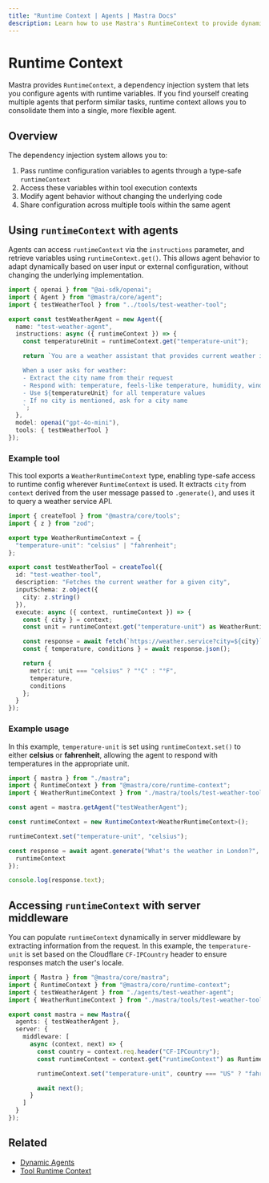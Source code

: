 ```yaml
---
title: "Runtime Context | Agents | Mastra Docs"
description: Learn how to use Mastra's RuntimeContext to provide dynamic, request-specific configuration to agents.
---
```


# Runtime Context

Mastra provides `RuntimeContext`, a dependency injection system that lets you configure agents with runtime variables. If you find yourself creating multiple agents that perform similar tasks, runtime context allows you to consolidate them into a single, more flexible agent.

## Overview

The dependency injection system allows you to:

1. Pass runtime configuration variables to agents through a type-safe `runtimeContext`
2. Access these variables within tool execution contexts
3. Modify agent behavior without changing the underlying code
4. Share configuration across multiple tools within the same agent

## Using `runtimeContext` with agents

Agents can access `runtimeContext` via the `instructions` parameter, and retrieve variables using `runtimeContext.get()`. This allows agent behavior to adapt dynamically based on user input or external configuration, without changing the underlying implementation.

```typescript {7-8,15} filename="src/mastra/agents/test-weather-agent.ts" showLineNumbers copy
import { openai } from "@ai-sdk/openai";
import { Agent } from "@mastra/core/agent";
import { testWeatherTool } from "../tools/test-weather-tool";

export const testWeatherAgent = new Agent({
  name: "test-weather-agent",
  instructions: async ({ runtimeContext }) => {
    const temperatureUnit = runtimeContext.get("temperature-unit");

    return `You are a weather assistant that provides current weather information for any city.

    When a user asks for weather:
    - Extract the city name from their request
    - Respond with: temperature, feels-like temperature, humidity, wind speed, and conditions
    - Use ${temperatureUnit} for all temperature values
    - If no city is mentioned, ask for a city name
    `;
  },
  model: openai("gpt-4o-mini"),
  tools: { testWeatherTool }
});
```

### Example tool

This tool exports a `WeatherRuntimeContext` type, enabling type-safe access to runtime config wherever `RuntimeContext` is used. It extracts `city` from `context` derived from the user message passed to `.generate()`, and uses it to query a weather service API.

```typescript {4-6, 15} filename="src/mastra/tools/test-weather-tool.ts" showLineNumbers copy
import { createTool } from "@mastra/core/tools";
import { z } from "zod";

export type WeatherRuntimeContext = {
  "temperature-unit": "celsius" | "fahrenheit";
};

export const testWeatherTool = createTool({
  id: "test-weather-tool",
  description: "Fetches the current weather for a given city",
  inputSchema: z.object({
    city: z.string()
  }),
  execute: async ({ context, runtimeContext }) => {
    const { city } = context;
    const unit = runtimeContext.get("temperature-unit") as WeatherRuntimeContext["temperature-unit"];

    const response = await fetch(`https://weather.service?city=${city}`);
    const { temperature, conditions } = await response.json();

    return {
      metric: unit === "celsius" ? "°C" : "°F",
      temperature,
      conditions
    };
  }
});
```

### Example usage

In this example, `temperature-unit` is set using `runtimeContext.set()` to either **celsius** or **fahrenheit**, allowing the agent to respond with temperatures in the appropriate unit.

```typescript {9, 12} filename="src/test-weather-agent.ts" showLineNumbers copy
import { mastra } from "./mastra";
import { RuntimeContext } from "@mastra/core/runtime-context";
import { WeatherRuntimeContext } from "./mastra/tools/test-weather-tool";

const agent = mastra.getAgent("testWeatherAgent");

const runtimeContext = new RuntimeContext<WeatherRuntimeContext>();

runtimeContext.set("temperature-unit", "celsius");

const response = await agent.generate("What's the weather in London?", {
  runtimeContext
});

console.log(response.text);
```

## Accessing `runtimeContext` with server middleware

You can populate `runtimeContext` dynamically in server middleware by extracting information from the request. In this example, the `temperature-unit` is set based on the Cloudflare `CF-IPCountry` header to ensure responses match the user's locale.

```typescript {2,4,9-18} filename="src/mastra/index.ts" showLineNumbers copy
import { Mastra } from "@mastra/core/mastra";
import { RuntimeContext } from "@mastra/core/runtime-context";
import { testWeatherAgent } from "./agents/test-weather-agent";
import { WeatherRuntimeContext } from "./mastra/tools/test-weather-tool";

export const mastra = new Mastra({
  agents: { testWeatherAgent },
  server: {
    middleware: [
      async (context, next) => {
        const country = context.req.header("CF-IPCountry");
        const runtimeContext = context.get("runtimeContext") as RuntimeContext<WeatherRuntimeContext>;

        runtimeContext.set("temperature-unit", country === "US" ? "fahrenheit" : "celsius");

        await next();
      }
    ]
  }
});
```

## Related

- [Dynamic Agents](./dynamic-agents.mdx)
- [Tool Runtime Context](../tools-mcp/runtime-context.mdx)
